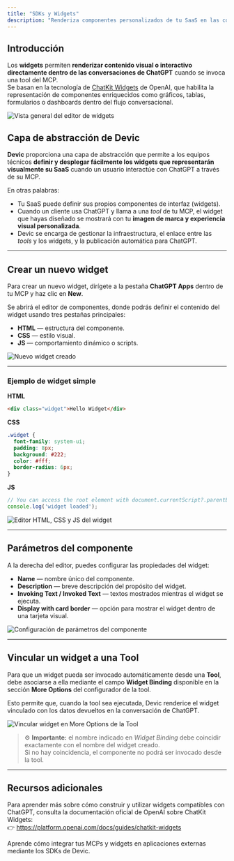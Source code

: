 ```yaml
---
title: "SDKs y Widgets"
description: "Renderiza componentes personalizados de tu SaaS en las conversaciones con ChatGPT mediante widgets integrados."
---
```


## Introducción

Los **widgets** permiten **renderizar contenido visual o interactivo directamente dentro de las conversaciones de ChatGPT** cuando se invoca una tool del MCP.\
Se basan en la tecnología de [ChatKit Widgets](https://platform.openai.com/docs/guides/chatkit-widgets) de OpenAI, que habilita la representación de componentes enriquecidos como gráficos, tablas, formularios o dashboards dentro del flujo conversacional.

![Vista general del editor de widgets](/chatgpt-widget.png)

## Capa de abstracción de Devic

**Devic** proporciona una capa de abstracción que permite a los equipos técnicos **definir y desplegar fácilmente los widgets que representarán visualmente su SaaS** cuando un usuario interactúe con ChatGPT a través de su MCP.

En otras palabras:

- Tu SaaS puede definir sus propios componentes de interfaz (widgets).
- Cuando un cliente usa ChatGPT y llama a una _tool_ de tu MCP, el widget que hayas diseñado se mostrará con tu **imagen de marca y experiencia visual personalizada**.
- Devic se encarga de gestionar la infraestructura, el enlace entre las _tools_ y los widgets, y la publicación automática para ChatGPT.

---

## Crear un nuevo widget

Para crear un nuevo widget, dirígete a la pestaña **ChatGPT Apps** dentro de tu MCP y haz clic en **New**.

Se abrirá el editor de componentes, donde podrás definir el contenido del widget usando tres pestañas principales:

- **HTML** — estructura del componente.
- **CSS** — estilo visual.
- **JS** — comportamiento dinámico o scripts.

![Nuevo widget creado](/html-css-js.png)

---

### Ejemplo de widget simple

**HTML**

```html
<div class="widget">Hello Widget</div>
```

**CSS**

```css
.widget {
  font-family: system-ui;
  padding: 8px;
  background: #222;
  color: #fff;
  border-radius: 6px;
}
```

**JS**

```js
// You can access the root element with document.currentScript?.parentElement
console.log('widget loaded');
```

![Editor HTML, CSS y JS del widget](/css-detail.png)

---

## Parámetros del componente

A la derecha del editor, puedes configurar las propiedades del widget:

- **Name** — nombre único del componente.
- **Description** — breve descripción del propósito del widget.
- **Invoking Text / Invoked Text** — textos mostrados mientras el widget se ejecuta.
- **Display with card border** — opción para mostrar el widget dentro de una tarjeta visual.

![Configuración de parámetros del componente](/widget-details.png)

---

## Vincular un widget a una Tool

Para que un widget pueda ser invocado automáticamente desde una **Tool**, debe asociarse a ella mediante el campo **Widget Binding** disponible en la sección **More Options** del configurador de la tool.

Esto permite que, cuando la tool sea ejecutada, Devic renderice el widget vinculado con los datos devueltos en la conversación de ChatGPT.

![Vincular widget en More Options de la Tool](/widget-tool-selection.png)

> ⚙️ **Importante:** el nombre indicado en _Widget Binding_ debe coincidir exactamente con el nombre del widget creado.\
> Si no hay coincidencia, el componente no podrá ser invocado desde la tool.

---

## Recursos adicionales

Para aprender más sobre cómo construir y utilizar widgets compatibles con ChatGPT, consulta la documentación oficial de OpenAI sobre ChatKit Widgets:\
👉 https://platform.openai.com/docs/guides/chatkit-widgets

<Card title="Siguiente paso" icon="code" href="devic/mcps/my-mcps/integration-with-llms">
  Aprende cómo integrar tus MCPs y widgets en aplicaciones externas mediante los SDKs de Devic.
</Card>